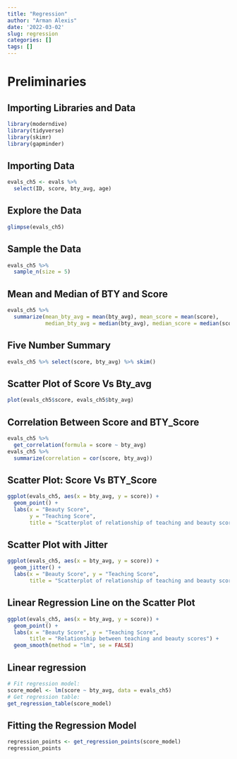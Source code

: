 ```yaml
---
title: "Regression"
author: "Arman Alexis"
date: '2022-03-02'
slug: regression
categories: []
tags: []
---
```

# Preliminaries
## Importing Libraries and Data
```r
library(moderndive)
library(tidyverse)
library(skimr)
library(gapminder)
```

## Importing Data
```r
evals_ch5 <- evals %>%
  select(ID, score, bty_avg, age)
```

## Explore the Data
```r
glimpse(evals_ch5)
```

## Sample the Data

```r
evals_ch5 %>%
  sample_n(size = 5)
```

## Mean and Median of BTY and Score
```r
evals_ch5 %>%
  summarize(mean_bty_avg = mean(bty_avg), mean_score = mean(score),
            median_bty_avg = median(bty_avg), median_score = median(score))
```
## Five Number Summary

```r
evals_ch5 %>% select(score, bty_avg) %>% skim()
```
## Scatter Plot of Score Vs Bty_avg
```r
plot(evals_ch5$score, evals_ch5$bty_avg)
```
## Correlation Between Score and BTY_Score

```r
evals_ch5 %>% 
  get_correlation(formula = score ~ bty_avg)
evals_ch5 %>% 
  summarize(correlation = cor(score, bty_avg))
```
## Scatter Plot: Score Vs BTY_Score

```r
ggplot(evals_ch5, aes(x = bty_avg, y = score)) +
  geom_point() +
  labs(x = "Beauty Score", 
       y = "Teaching Score",
       title = "Scatterplot of relationship of teaching and beauty scores")
```
## Scatter Plot with Jitter
```r
ggplot(evals_ch5, aes(x = bty_avg, y = score)) +
  geom_jitter() +
  labs(x = "Beauty Score", y = "Teaching Score",
       title = "Scatterplot of relationship of teaching and beauty scores")
```

## Linear Regression Line on the Scatter Plot
```r
ggplot(evals_ch5, aes(x = bty_avg, y = score)) +
  geom_point() +
  labs(x = "Beauty Score", y = "Teaching Score",
       title = "Relationship between teaching and beauty scores") +  
  geom_smooth(method = "lm", se = FALSE)
```
## Linear regression 

```r
# Fit regression model:
score_model <- lm(score ~ bty_avg, data = evals_ch5)
# Get regression table:
get_regression_table(score_model)
```
## Fitting the Regression Model
```r
regression_points <- get_regression_points(score_model)
regression_points
```